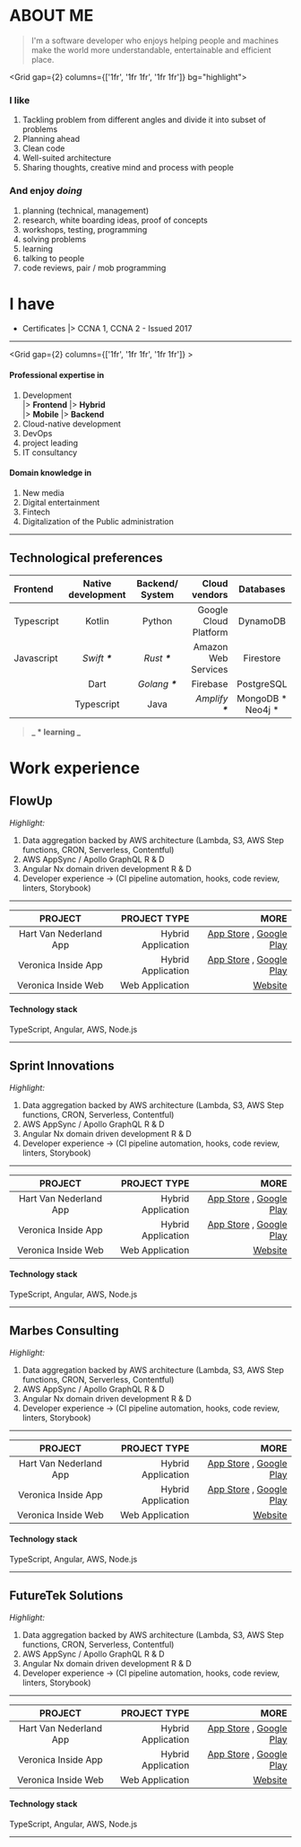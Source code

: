 <ResumeHero />

<Container sx={{my:3}}>

# ABOUT ME

> I'm a software developer who enjoys helping people and machines make the world more understandable, entertainable and efficient place.

<Grid gap={2} columns={['1fr', '1fr 1fr', '1fr 1fr']} bg="highlight">
<Box>

### I like

1. Tackling problem from different angles and divide it into subset of problems
1. Planning ahead
1. Clean code
1. Well-suited architecture
1. Sharing thoughts, creative mind and process with people

</Box>

<Box>

### And enjoy **_doing_**

1. planning (technical, management)
1. research, white boarding ideas, proof of concepts
1. workshops, testing, programming
1. solving problems
1. learning
1. talking to people
1. code reviews, pair / mob programming

</Box>

</Grid>

</Container>

<Container sx={{my:3}}>

# I have

- Certificates |> CCNA 1, CCNA 2 - Issued 2017

---

<Grid gap={2} columns={['1fr', '1fr 1fr', '1fr 1fr']} >
<Box>

#### Professional expertise in

1. Development  <br/> |> **Frontend**  |> **Hybrid** <br/> |> **Mobile**  |> **Backend**
1. Cloud-native development
1.  DevOps
1.  project leading
1.  IT consultancy

</Box>
<Box>

#### Domain knowledge in

  1. New media
  1. Digital entertainment
  1. Fintech
  1. Digitalization of the Public administration

</Box>
</Grid>

---

## Technological preferences

| Frontend   | Native development |  Backend/ System  |         Cloud vendors | Databases|
| :--------- | :----------------: | :---------------: | --------------------: |:---:|
| Typescript |       Kotlin       |      Python       | Google Cloud Platform |DynamoDB|
| Javascript |  _Swift_ **_\*_**  |  _Rust_ **_\*_**  |   Amazon Web Services |Firestore|
|            |        Dart        | _Golang_ **_\*_** |              Firebase |PostgreSQL|
|            |     Typescript     |       Java        |    _Amplify_ **_\*_** |MongoDB \* <br/> Neo4j \*|
> **_ \* learning _**

</Container>

<Container sx={{my:3}}>

# Work experience

## FlowUp

_Highlight:_

1. Data aggregation backed by AWS architecture (Lambda, S3, AWS Step functions, CRON, Serverless, Contentful)
1. AWS AppSync / Apollo GraphQL R & D
1. Angular Nx domain driven development R & D
1. Developer experience -> (CI pipeline automation, hooks, code review, linters, Storybook)

---

|        PROJECT         |       PROJECT TYPE |                                                                                                                                                                   MORE |
| :--------------------: | -----------------: | ---------------------------------------------------------------------------------------------------------------------------------------------------------------------: |
| Hart Van Nederland App | Hybrid Application | [App Store](https://apps.apple.com/nl/app/hart-van-nederland/id1127262077) , [Google Play](https://play.google.com/store/apps/details?id=nl.sbs.sbs6.hartvannederland) |
|  Veronica Inside App   | Hybrid Application |         [App Store](https://apps.apple.com/nl/app/veronica-inside/id1453532913) , [Google Play](https://play.google.com/store/apps/details?id=nl.talpa.veronicainside) |
|  Veronica Inside Web   |    Web Application |                                                                                                                               [Website](https://www.veronicainside.nl) |

#### Technology stack

<TechStackList company="flowup">
TypeScript, Angular, AWS, Node.js
</TechStackList>

---


## Sprint Innovations

_Highlight:_

1. Data aggregation backed by AWS architecture (Lambda, S3, AWS Step functions, CRON, Serverless, Contentful)
1. AWS AppSync / Apollo GraphQL R & D
1. Angular Nx domain driven development R & D
1. Developer experience -> (CI pipeline automation, hooks, code review, linters, Storybook)

---

|        PROJECT         |       PROJECT TYPE |                                                                                                                                                                   MORE |
| :--------------------: | -----------------: | ---------------------------------------------------------------------------------------------------------------------------------------------------------------------: |
| Hart Van Nederland App | Hybrid Application | [App Store](https://apps.apple.com/nl/app/hart-van-nederland/id1127262077) , [Google Play](https://play.google.com/store/apps/details?id=nl.sbs.sbs6.hartvannederland) |
|  Veronica Inside App   | Hybrid Application |         [App Store](https://apps.apple.com/nl/app/veronica-inside/id1453532913) , [Google Play](https://play.google.com/store/apps/details?id=nl.talpa.veronicainside) |
|  Veronica Inside Web   |    Web Application |                                                                                                                               [Website](https://www.veronicainside.nl) |

#### Technology stack

<TechStackList company="sprint">
TypeScript, Angular, AWS, Node.js
</TechStackList>

---

## Marbes Consulting

_Highlight:_

1. Data aggregation backed by AWS architecture (Lambda, S3, AWS Step functions, CRON, Serverless, Contentful)
1. AWS AppSync / Apollo GraphQL R & D
1. Angular Nx domain driven development R & D
1. Developer experience -> (CI pipeline automation, hooks, code review, linters, Storybook)

---

|        PROJECT         |       PROJECT TYPE |                                                                                                                                                                   MORE |
| :--------------------: | -----------------: | ---------------------------------------------------------------------------------------------------------------------------------------------------------------------: |
| Hart Van Nederland App | Hybrid Application | [App Store](https://apps.apple.com/nl/app/hart-van-nederland/id1127262077) , [Google Play](https://play.google.com/store/apps/details?id=nl.sbs.sbs6.hartvannederland) |
|  Veronica Inside App   | Hybrid Application |         [App Store](https://apps.apple.com/nl/app/veronica-inside/id1453532913) , [Google Play](https://play.google.com/store/apps/details?id=nl.talpa.veronicainside) |
|  Veronica Inside Web   |    Web Application |                                                                                                                               [Website](https://www.veronicainside.nl) |

#### Technology stack

<TechStackList company="marbes">
TypeScript, Angular, AWS, Node.js
</TechStackList>

---


## FutureTek Solutions

_Highlight:_

1. Data aggregation backed by AWS architecture (Lambda, S3, AWS Step functions, CRON, Serverless, Contentful)
1. AWS AppSync / Apollo GraphQL R & D
1. Angular Nx domain driven development R & D
1. Developer experience -> (CI pipeline automation, hooks, code review, linters, Storybook)

---

|        PROJECT         |       PROJECT TYPE |                                                                                                                                                                   MORE |
| :--------------------: | -----------------: | ---------------------------------------------------------------------------------------------------------------------------------------------------------------------: |
| Hart Van Nederland App | Hybrid Application | [App Store](https://apps.apple.com/nl/app/hart-van-nederland/id1127262077) , [Google Play](https://play.google.com/store/apps/details?id=nl.sbs.sbs6.hartvannederland) |
|  Veronica Inside App   | Hybrid Application |         [App Store](https://apps.apple.com/nl/app/veronica-inside/id1453532913) , [Google Play](https://play.google.com/store/apps/details?id=nl.talpa.veronicainside) |
|  Veronica Inside Web   |    Web Application |                                                                                                                               [Website](https://www.veronicainside.nl) |

#### Technology stack


<TechStackList company="futuretek">
TypeScript, Angular, AWS, Node.js
</TechStackList>

---

</Container>
